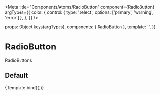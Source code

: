 
<Meta
  title="Components/Atoms/RadioButton"
  component={RadioButton}
  argTypes={{
    color: {
      control: { type: 'select', options: ['primary', 'warning', 'error'] },
    },
  }}
/>

  props: Object.keys(argTypes),
  components: { RadioButton },
  template:
    '<RadioButton :label="label" :color="color" :id="id" :name="name" />',
})

# RadioButton

RadioButtons

## Default

<Canvas>
  <Story
    name="Default"
    args={{
      label: 'ラジオボタンのテキスト',
      color: 'primary',
    }}
  >
    {Template.bind({})}
  </Story>
</Canvas>

<ArgsTable story="Default" />
